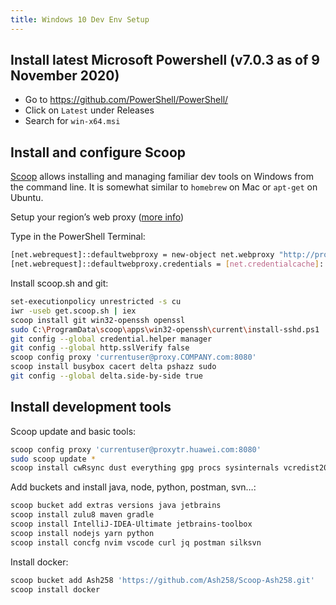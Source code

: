 ```yaml
---
title: Windows 10 Dev Env Setup
---
```


## Install latest Microsoft Powershell (v7.0.3 as of 9 November 2020)

- Go to <https://github.com/PowerShell/PowerShell/>
- Click on `Latest` under Releases
- Search for `win-x64.msi`


## Install and configure Scoop

[Scoop](https://scoop.sh/) allows installing and managing familiar dev tools on Windows from the command line. It is somewhat similar to `homebrew` on Mac or `apt-get` on Ubuntu.

Setup your region’s web proxy ([more info](https://scoop-docs.now.sh/docs/misc/Using-Scoop-behind-a-proxy.html))

Type in the PowerShell Terminal:
```bash
[net.webrequest]::defaultwebproxy = new-object net.webproxy "http://proxy.COMPANY.com:8080"
[net.webrequest]::defaultwebproxy.credentials = [net.credentialcache]::defaultcredentials
```

Install scoop.sh and git:
```bash
set-executionpolicy unrestricted -s cu
iwr -useb get.scoop.sh | iex
scoop install git win32-openssh openssl
sudo C:\ProgramData\scoop\apps\win32-openssh\current\install-sshd.ps1
git config --global credential.helper manager
git config --global http.sslVerify false
scoop config proxy 'currentuser@proxy.COMPANY.com:8080'
scoop install busybox cacert delta pshazz sudo
git config --global delta.side-by-side true
```

## Install development tools

Scoop update and basic tools:
```bash
scoop config proxy 'currentuser@proxytr.huawei.com:8080'
sudo scoop update *
scoop install cwRsync dust everything gpg procs sysinternals vcredist2015 vcredist windows-terminal -g
```

Add buckets and install java, node, python, postman, svn...:
```bash
scoop bucket add extras versions java jetbrains
scoop install zulu8 maven gradle
scoop install IntelliJ-IDEA-Ultimate jetbrains-toolbox
scoop install nodejs yarn python
scoop install concfg nvim vscode curl jq postman silksvn
```

Install docker:
```bash
scoop bucket add Ash258 'https://github.com/Ash258/Scoop-Ash258.git'
scoop install docker
```
